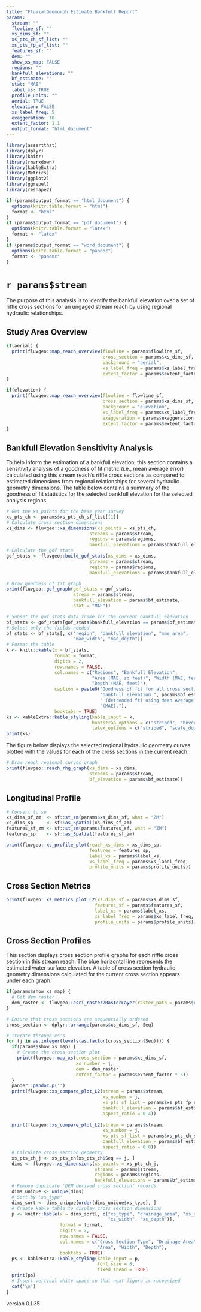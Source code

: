 ```yaml
---
title: "FluvialGeomorph Estimate Bankfull Report"
params:
  stream: ""
  flowline_sf: ""
  xs_dims_sf: ""
  xs_pts_ch_sf_list: ""
  xs_pts_fp_sf_list: ""
  features_sf: ""
  dem: ""
  show_xs_map: FALSE
  regions: ""
  bankfull_elevations: ""
  bf_estimate: ""
  stat: "MAE"
  label_xs: TRUE
  profile_units: ""
  aerial: TRUE
  elevation: FALSE
  xs_label_freq: 5
  exaggeration: 10
  extent_factor: 1.1
  output_format: "html_document"
---
```


```r
library(assertthat)
library(dplyr)
library(knitr)
library(rmarkdown)
library(kableExtra)
library(Metrics)
library(ggplot2)
library(ggrepel)
library(reshape2)
```

```r
if (params$output_format == "html_document") {
  options(knitr.table.format = "html")
  format <- "html"
}
if (params$output_format == "pdf_document") {
  options(knitr.table.format = "latex")
  format <- "latex"
}
if (params$output_format == "word_document") {
  options(knitr.table.format = "pandoc")
  format <- "pandoc"
}
```

# `r params$stream`
The purpose of this analysis is to identify the bankfull elevation over a set of riffle cross sections for an ungaged stream reach by using regional hydraulic relationships.

## Study Area Overview
```r
if(aerial) {
  print(fluvgeo::map_reach_overview(flowline = params$flowline_sf, 
                                    cross_section = params$xs_dims_sf,
                                    background = "aerial",
                                    xs_label_freq = params$xs_label_freq,
                                    extent_factor = params$extent_factor))
}
```

```r
if(elevation) {
  print(fluvgeo::map_reach_overview(flowline = flowline_sf, 
                                    cross_section = params$xs_dims_sf,
                                    background = "elevation",
                                    xs_label_freq = params$xs_label_freq,
                                    exaggeration = params$exaggeration,
                                    extent_factor = params$extent_factor))
}
```

## Bankfull Elevation Sensitivity Analysis
To help inform the estimation of a bankfull elevation, this section contains a sensitivity analysis of a goodness of fit metric (i.e., mean average error) calculated using this stream reach's riffle cross sections as compared to estimated dimensions from regional relationships for several hydraulic geometry dimensions. The table below contains a summary of the goodness of fit statistics for the selected bankfull elevation for the selected analysis regions.

```r
# Get the xs_points for the base year survey
xs_pts_ch <- params$xs_pts_ch_sf_list[[1]]
# Calculate cross section dimensions
xs_dims <- fluvgeo::xs_dimensions(xs_points = xs_pts_ch,
                               streams = params$stream,
                               regions = params$regions,
                               bankfull_elevations = params$bankfull_elevations)
# Calculate the gof stats
gof_stats <- fluvgeo::build_gof_stats(xs_dims = xs_dims,
                               streams = params$stream,
                               regions = params$regions,
                               bankfull_elevations = params$bankfull_elevations)

```

```r
# Draw goodness of fit graph
print(fluvgeo::gof_graph(gof_stats = gof_stats,
                         stream = params$stream,
                         bankfull_elevation = params$bf_estimate,
                         stat = "MAE"))
```

```r
# Subset the gof_stats data frame for the current bankfull elevation
bf_stats <- gof_stats[gof_stats$bankfull_elevation == params$bf_estimate, ]
# Select only the fields needed
bf_stats <- bf_stats[, c("region", "bankfull_elevation", "mae_area",
                         "mae_width", "mae_depth")]
# Format the table
k <- knitr::kable(x = bf_stats,
                  format = format,
                  digits = 2,
                  row.names = FALSE,
                  col.names = c("Regions", "Bankfull Elevation",
                                "Area (MAE, sq feet)", "Width (MAE, feet)",
                                "Depth (MAE, feet)"),
                  caption = paste0("Goodness of fit for all cross sections at ",
                                   "bankfull elevation ", params$bf_estimate,
                                   " (detrended ft) using Mean Average Error ",
                                   "(MAE)."),
                  booktabs = TRUE)
ks <- kableExtra::kable_styling(kable_input = k,
                                bootstrap_options = c("striped", "hover"),
                                latex_options = c("striped", "scale_down"))
print(ks)
```

The figure below displays the selected regional hydraulic geometry curves plotted with the values for each of the cross sections in the current reach.

```r
# Draw reach regional curves graph
print(fluvgeo::reach_rhg_graph(xs_dims = xs_dims,
                               streams = params$stream,
                               bf_elevation = params$bf_estimate))
```

## Longitudinal Profile
```r

# Convert to sp
xs_dims_sf_zm  <- sf::st_zm(params$xs_dims_sf, what = "ZM")
xs_dims_sp     <- sf::as_Spatial(xs_dims_sf_zm)
features_sf_zm <- sf::st_zm(params$features_sf, what = "ZM")
features_sp    <- sf::as_Spatial(features_sf_zm)

print(fluvgeo::xs_profile_plot(reach_xs_dims = xs_dims_sp, 
                               features = features_sp, 
                               label_xs = params$label_xs,
                               xs_label_freq = params$xs_label_freq,
                               profile_units = params$profile_units))
```

## Cross Section Metrics
```r
print(fluvgeo::xs_metrics_plot_L2(xs_dims_sf = params$xs_dims_sf, 
                                 features_sf = params$features_sf,
                                 label_xs = params$label_xs,
                                 xs_label_freq = params$xs_label_freq,
                                 profile_units = params$profile_units))
```


## Cross Section Profiles
This section displays cross section profile graphs for each riffle cross section in this stream reach. The blue horizontal line represents the estimated water surface elevation. A table of cross section hydraulic geometry dimensions calculated for the current cross section appears under each graph. 

```r
if(params$show_xs_map) {
  # Get dem raster
  dem_raster <- fluvgeo::esri_raster2RasterLayer(raster_path = params$dem)
}

# Ensure that cross sections are sequentially ordered
cross_section <- dplyr::arrange(params$xs_dims_sf, Seq)

# Iterate through xs's
for (j in as.integer(levels(as.factor(cross_section$Seq)))) {
  if(params$show_xs_map) {
    # Create the cross section plot
    print(fluvgeo::map_xs(cross_section = params$xs_dims_sf,
                          xs_number = j,
                          dem = dem_raster,
                          extent_factor = params$extent_factor * 3))
  }
  pander::pandoc.p('')
  print(fluvgeo::xs_compare_plot_L2(stream = params$stream,
                                    xs_number = j,
                                    xs_pts_sf_list = params$xs_pts_fp_sf_list,
                                    bankfull_elevation = params$bf_estimate,
                                    aspect_ratio = 0.4))
  
  print(fluvgeo::xs_compare_plot_L2(stream = params$stream,
                                    xs_number = j,
                                    xs_pts_sf_list = params$xs_pts_ch_sf_list,
                                    bankfull_elevation = params$bf_estimate,
                                    aspect_ratio = 0.8))
  # Calculate cross section geometry
  xs_pts_ch_j <- xs_pts_ch[xs_pts_ch$Seq == j, ]
  dims <- fluvgeo::xs_dimensions(xs_points = xs_pts_ch_j,
                                 streams = params$stream,
                                 regions = params$regions,
                                 bankfull_elevations = params$bf_estimate)
  # Remove duplicate 'DEM derived cross section' records
  dims_unique <- unique(dims)
  # Sort by 'xs_type'
  dims_sort <- dims_unique[order(dims_unique$xs_type), ]
  # Create kable table to display cross section dimensions
  p <- knitr::kable(x = dims_sort[, c("xs_type", "drainage_area", "xs_area",
                                      "xs_width", "xs_depth")],
                    format = format,
                    digits = 2,
                    row.names = FALSE,
                    col.names = c("Cross Section Type", "Drainage Area",
                                  "Area", "Width", "Depth"),
                    booktabs = TRUE)
  ps <- kableExtra::kable_styling(kable_input = p,
                                  font_size = 8,
                                  fixed_thead = TRUE)
  print(ps)
  # Insert vertical white space so that next figure is recognized
  cat('\n')
}
```


version 0.1.35
